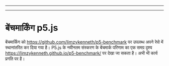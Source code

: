 
  ---
  
  ---
  # बेंचमार्किंग p5.js

बेंचमार्किंग को https://github.com/limzykenneth/p5-benchmark पर उपलब्ध अपने रेपो में स्थानांतरित कर दिया गया है। P5.js के नवीनतम संस्करण के बेंचमार्क परिणाम का एक समग्र दृश्य https://limzykenneth.github.io/p5-benchmark/ पर देखा जा सकता है। अभी भी कार्य प्रगति पर है।
  